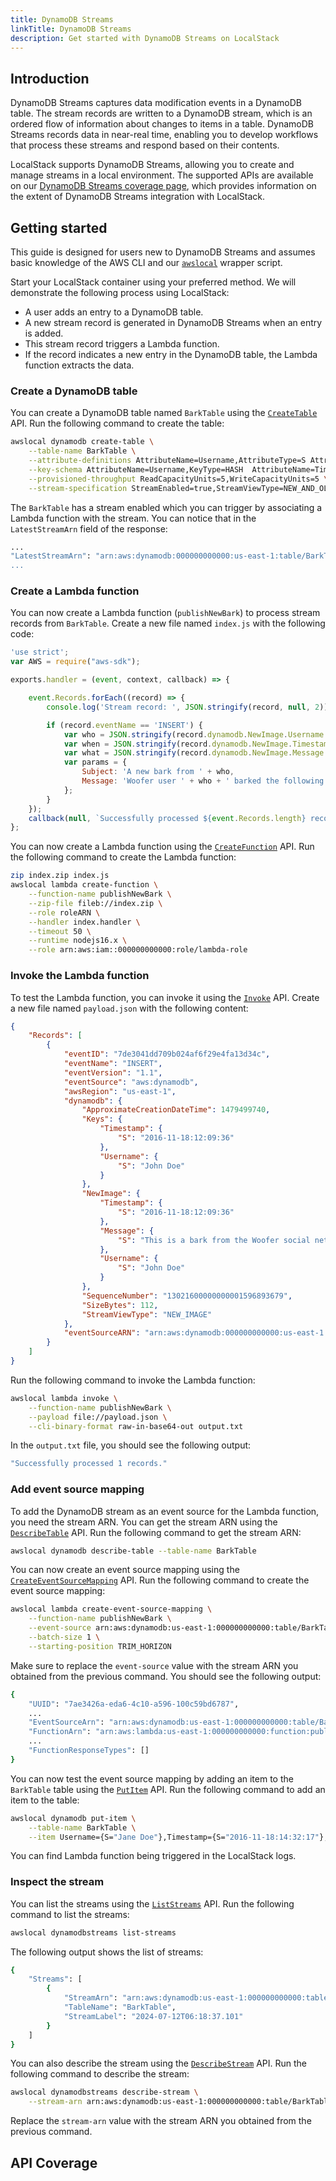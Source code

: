 ```yaml
---
title: DynamoDB Streams
linkTitle: DynamoDB Streams
description: Get started with DynamoDB Streams on LocalStack
---
```



## Introduction

DynamoDB Streams captures data modification events in a DynamoDB table.
The stream records are written to a DynamoDB stream, which is an ordered flow of information about changes to items in a table.
DynamoDB Streams records data in near-real time, enabling you to develop workflows that process these streams and respond based on their contents.

LocalStack supports DynamoDB Streams, allowing you to create and manage streams in a local environment.
The supported APIs are available on our [DynamoDB Streams coverage page](), which provides information on the extent of DynamoDB Streams integration with LocalStack.

## Getting started

This guide is designed for users new to DynamoDB Streams and assumes basic knowledge of the AWS CLI and our [`awslocal`](https://github.com/localstack/awscli-local) wrapper script.

Start your LocalStack container using your preferred method.
We will demonstrate the following process using LocalStack:

- A user adds an entry to a DynamoDB table.
- A new stream record is generated in DynamoDB Streams when an entry is added.
- This stream record triggers a Lambda function.
- If the record indicates a new entry in the DynamoDB table, the Lambda function extracts the data.

### Create a DynamoDB table

You can create a DynamoDB table named `BarkTable` using the [`CreateTable`](https://docs.aws.amazon.com/amazondynamodb/latest/APIReference/API_CreateTable.html) API.
Run the following command to create the table:

```bash
awslocal dynamodb create-table \
    --table-name BarkTable \
    --attribute-definitions AttributeName=Username,AttributeType=S AttributeName=Timestamp,AttributeType=S \
    --key-schema AttributeName=Username,KeyType=HASH  AttributeName=Timestamp,KeyType=RANGE \
    --provisioned-throughput ReadCapacityUnits=5,WriteCapacityUnits=5 \
    --stream-specification StreamEnabled=true,StreamViewType=NEW_AND_OLD_IMAGES
```

The `BarkTable` has a stream enabled which you can trigger by associating a Lambda function with the stream.
You can notice that in the `LatestStreamArn` field of the response:

```bash title="Output"
...
"LatestStreamArn": "arn:aws:dynamodb:000000000000:us-east-1:table/BarkTable/stream/timestamp
...
```

### Create a Lambda function

You can now create a Lambda function (`publishNewBark`) to process stream records from `BarkTable`.
Create a new file named `index.js` with the following code:

```javascript showLineNumbers
'use strict';
var AWS = require("aws-sdk");

exports.handler = (event, context, callback) => {

    event.Records.forEach((record) => {
        console.log('Stream record: ', JSON.stringify(record, null, 2));

        if (record.eventName == 'INSERT') {
            var who = JSON.stringify(record.dynamodb.NewImage.Username.S);
            var when = JSON.stringify(record.dynamodb.NewImage.Timestamp.S);
            var what = JSON.stringify(record.dynamodb.NewImage.Message.S);
            var params = {
                Subject: 'A new bark from ' + who,
                Message: 'Woofer user ' + who + ' barked the following at ' + when + ':\n\n ' + what,
            };
        }
    });
    callback(null, `Successfully processed ${event.Records.length} records.`);
};
```

You can now create a Lambda function using the [`CreateFunction`](https://docs.aws.amazon.com/lambda/latest/dg/API_CreateFunction.html) API.
Run the following command to create the Lambda function:

```bash
zip index.zip index.js
awslocal lambda create-function \
    --function-name publishNewBark \
    --zip-file fileb://index.zip \
    --role roleARN \
    --handler index.handler \
    --timeout 50 \
    --runtime nodejs16.x \
    --role arn:aws:iam::000000000000:role/lambda-role
```

### Invoke the Lambda function

To test the Lambda function, you can invoke it using the [`Invoke`](https://docs.aws.amazon.com/lambda/latest/dg/API_Invoke.html) API.
Create a new file named `payload.json` with the following content:

```json showLineNumbers
{
    "Records": [
        {
            "eventID": "7de3041dd709b024af6f29e4fa13d34c",
            "eventName": "INSERT",
            "eventVersion": "1.1",
            "eventSource": "aws:dynamodb",
            "awsRegion": "us-east-1",
            "dynamodb": {
                "ApproximateCreationDateTime": 1479499740,
                "Keys": {
                    "Timestamp": {
                        "S": "2016-11-18:12:09:36"
                    },
                    "Username": {
                        "S": "John Doe"
                    }
                },
                "NewImage": {
                    "Timestamp": {
                        "S": "2016-11-18:12:09:36"
                    },
                    "Message": {
                        "S": "This is a bark from the Woofer social network"
                    },
                    "Username": {
                        "S": "John Doe"
                    }
                },
                "SequenceNumber": "13021600000000001596893679",
                "SizeBytes": 112,
                "StreamViewType": "NEW_IMAGE"
            },
            "eventSourceARN": "arn:aws:dynamodb:000000000000:us-east-1 ID:table/BarkTable/stream/2016-11-16T20:42:48.104"
        }
    ]
}
```

Run the following command to invoke the Lambda function:

```bash
awslocal lambda invoke \
    --function-name publishNewBark \
    --payload file://payload.json \
    --cli-binary-format raw-in-base64-out output.txt
```

In the `output.txt` file, you should see the following output:

```bash title="Output"
"Successfully processed 1 records."
```

### Add event source mapping

To add the DynamoDB stream as an event source for the Lambda function, you need the stream ARN.
You can get the stream ARN using the [`DescribeTable`](https://docs.aws.amazon.com/amazondynamodb/latest/APIReference/API_DescribeTable.html) API.
Run the following command to get the stream ARN:

```bash
awslocal dynamodb describe-table --table-name BarkTable
```

You can now create an event source mapping using the [`CreateEventSourceMapping`](https://docs.aws.amazon.com/lambda/latest/dg/API_CreateEventSourceMapping.html) API.
Run the following command to create the event source mapping:

```bash
awslocal lambda create-event-source-mapping \
    --function-name publishNewBark \
    --event-source arn:aws:dynamodb:us-east-1:000000000000:table/BarkTable/stream/2024-07-12T06:18:37.101  \
    --batch-size 1 \
    --starting-position TRIM_HORIZON
```

Make sure to replace the `event-source` value with the stream ARN you obtained from the previous command.
You should see the following output:

```bash title="Output"
{
    "UUID": "7ae3426a-eda6-4c10-a596-100c59bd6787",
    ...
    "EventSourceArn": "arn:aws:dynamodb:us-east-1:000000000000:table/BarkTable/stream/2024-07-12T06:18:37.101",
    "FunctionArn": "arn:aws:lambda:us-east-1:000000000000:function:publishNewBark",
    ...
    "FunctionResponseTypes": []
}
```

You can now test the event source mapping by adding an item to the `BarkTable` table using the [`PutItem`](https://docs.aws.amazon.com/amazondynamodb/latest/APIReference/API_PutItem.html) API.
Run the following command to add an item to the table:

```bash
awslocal dynamodb put-item \
    --table-name BarkTable \
    --item Username={S="Jane Doe"},Timestamp={S="2016-11-18:14:32:17"},Message={S="Testing...1...2...3"}
```

You can find Lambda function being triggered in the LocalStack logs.

### Inspect the stream

You can list the streams using the [`ListStreams`](https://docs.aws.amazon.com/amazondynamodb/latest/APIReference/API_ListStreams.html) API.
Run the following command to list the streams:

```bash
awslocal dynamodbstreams list-streams
```

The following output shows the list of streams:

```bash title="Output"
{
    "Streams": [
        {
            "StreamArn": "arn:aws:dynamodb:us-east-1:000000000000:table/BarkTable/stream/2024-07-12T06:18:37.101",
            "TableName": "BarkTable",
            "StreamLabel": "2024-07-12T06:18:37.101"
        }
    ]
}
```

You can also describe the stream using the [`DescribeStream`](https://docs.aws.amazon.com/amazondynamodb/latest/APIReference/API_DescribeStream.html) API.
Run the following command to describe the stream:

```bash
awslocal dynamodbstreams describe-stream \
    --stream-arn arn:aws:dynamodb:us-east-1:000000000000:table/BarkTable/stream/2024-07-12T06:18:37.101
```

Replace the `stream-arn` value with the stream ARN you obtained from the previous command.

## API Coverage

<FeatureCoverage service="dynamodbstreams" client:load />

